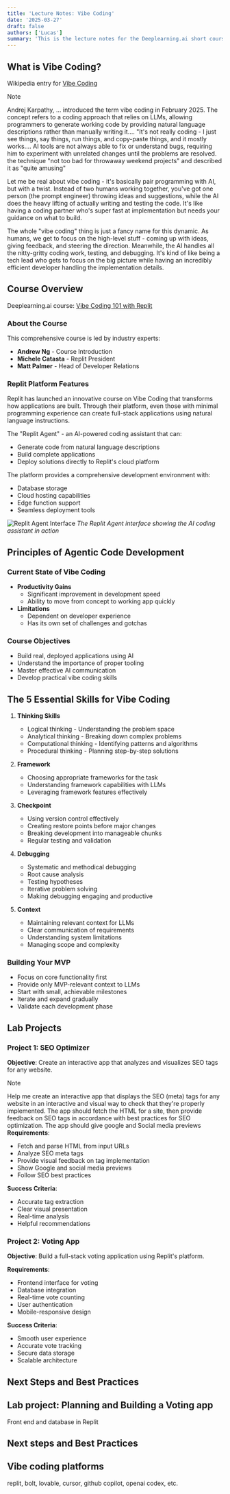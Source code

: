 ```yaml
---
title: 'Lecture Notes: Vibe Coding'
date: '2025-03-27'
draft: false
authors: ['Lucas']
summary: 'This is the lecture notes for the Deeplearning.ai short course [Vibe Coding 101 with Replit] '
---
```


## What is Vibe Coding?

Wikipedia entry for [Vibe Coding](https://en.wikipedia.org/wiki/Vibe_coding)

> [!NOTE]
> Andrej Karpathy, ... introduced the term vibe coding in February 2025. The concept refers to a coding approach that relies on LLMs, allowing programmers to generate working code by providing natural language descriptions rather than manually writing it.... "It's not really coding - I just see things, say things, run things, and copy-paste things, and it mostly works.... AI tools are not always able to fix or understand bugs, requiring him to experiment with unrelated changes until the problems are resolved.
> the technique "not too bad for throwaway weekend projects" and described it as "quite amusing"

Let me be real about vibe coding - it's basically pair programming with AI, but with a twist. Instead of two humans working together, you've got one person (the prompt engineer) throwing ideas and suggestions, while the AI does the heavy lifting of actually writing and testing the code. It's like having a coding partner who's super fast at implementation but needs your guidance on what to build.

The whole "vibe coding" thing is just a fancy name for this dynamic. As humans, we get to focus on the high-level stuff - coming up with ideas, giving feedback, and steering the direction. Meanwhile, the AI handles all the nitty-gritty coding work, testing, and debugging. It's kind of like being a tech lead who gets to focus on the big picture while having an incredibly efficient developer handling the implementation details.

## Course Overview

Deeplearning.ai course: [Vibe Coding 101 with Replit](https://learn.deeplearning.ai/courses/vibe-coding-101-with-replit/lesson/zwj9r/introduction?courseName=vibe-coding-101-with-replit)

### About the Course

This comprehensive course is led by industry experts:

- **Andrew Ng** - Course Introduction
- **Michele Catasta** - Replit President
- **Matt Palmer** - Head of Developer Relations

### Replit Platform Features

Replit has launched an innovative course on Vibe Coding that transforms how applications are built. Through their platform, even those with minimal programming experience can create full-stack applications using natural language instructions.

The "Replit Agent" - an AI-powered coding assistant that can:

- Generate code from natural language descriptions
- Build complete applications
- Deploy solutions directly to Replit's cloud platform

The platform provides a comprehensive development environment with:

- Database storage
- Cloud hosting capabilities
- Edge function support
- Seamless deployment tools

![Replit Agent Interface](/imgs/blog/2025/replit-agent.png)
_The Replit Agent interface showing the AI coding assistant in action_

## Principles of Agentic Code Development

### Current State of Vibe Coding

- **Productivity Gains**
  - Significant improvement in development speed
  - Ability to move from concept to working app quickly
- **Limitations**
  - Dependent on developer experience
  - Has its own set of challenges and gotchas

### Course Objectives

- Build real, deployed applications using AI
- Understand the importance of proper tooling
- Master effective AI communication
- Develop practical vibe coding skills

## The 5 Essential Skills for Vibe Coding

1. **Thinking Skills**

   - Logical thinking - Understanding the problem space
   - Analytical thinking - Breaking down complex problems
   - Computational thinking - Identifying patterns and algorithms
   - Procedural thinking - Planning step-by-step solutions

2. **Framework**

   - Choosing appropriate frameworks for the task
   - Understanding framework capabilities with LLMs
   - Leveraging framework features effectively

3. **Checkpoint**

   - Using version control effectively
   - Creating restore points before major changes
   - Breaking development into manageable chunks
   - Regular testing and validation

4. **Debugging**

   - Systematic and methodical debugging
   - Root cause analysis
   - Testing hypotheses
   - Iterative problem solving
   - Making debugging engaging and productive

5. **Context**
   - Maintaining relevant context for LLMs
   - Clear communication of requirements
   - Understanding system limitations
   - Managing scope and complexity

### Building Your MVP

- Focus on core functionality first
- Provide only MVP-relevant context to LLMs
- Start with small, achievable milestones
- Iterate and expand gradually
- Validate each development phase

## Lab Projects

### Project 1: SEO Optimizer

**Objective**: Create an interactive app that analyzes and visualizes SEO tags for any website.

> [!NOTE]
> Help me create an interactive app that displays the SEO (meta) tags for any website in an interactive and visual way to check that
> they're properly implemented.
> The app should fetch the HTML for a site, then provide feedback on SEO tags in accordance with best practices for SEO optimization.
> The app should give google and Social media previews
> **Requirements**:

- Fetch and parse HTML from input URLs
- Analyze SEO meta tags
- Provide visual feedback on tag implementation
- Show Google and social media previews
- Follow SEO best practices

**Success Criteria**:

- Accurate tag extraction
- Clear visual presentation
- Real-time analysis
- Helpful recommendations

### Project 2: Voting App

**Objective**: Build a full-stack voting application using Replit's platform.

**Requirements**:

- Frontend interface for voting
- Database integration
- Real-time vote counting
- User authentication
- Mobile-responsive design

**Success Criteria**:

- Smooth user experience
- Accurate vote tracking
- Secure data storage
- Scalable architecture

## Next Steps and Best Practices

## Lab project: Planning and Building a Voting app

Front end and database in Replit

## Next steps and Best Practices

## Vibe coding platforms

<Tweet id="1898994802194346408" />

replit, bolt, lovable, cursor, github copilot, openai codex, etc.
